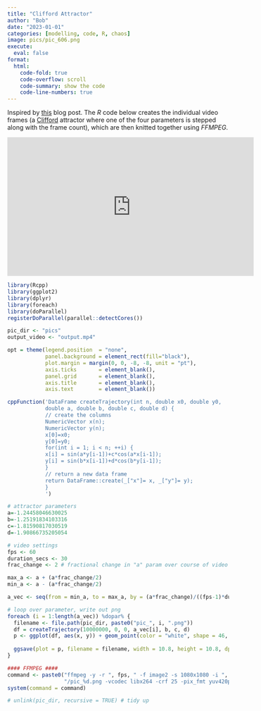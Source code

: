 ```yaml
---
title: "Clifford Attractor"
author: "Bob"
date: "2023-01-01"
categories: [modelling, code, R, chaos]
image: pics/pic_606.png
execute: 
  eval: false
format:
  html:
    code-fold: true
    code-overflow: scroll
    code-summary: show the code
    code-line-numbers: true
---
```


Inspired by [this](https://fronkonstin.com/2017/11/07/drawing-10-million-points-with-ggplot-clifford-attractors/) blog post. The *R* code below creates the individual video frames (a [Clifford](http://paulbourke.net/fractals/clifford/) attractor where one of the four parameters is stepped along with the frame count), which are then knitted together using *FFMPEG*.

<iframe width="560" height="315" src="https://www.youtube-nocookie.com/embed/wK6wuTOnhbM" title="YouTube video player" frameborder="0" allow="accelerometer; autoplay; clipboard-write; encrypted-media; gyroscope; picture-in-picture" allowfullscreen></iframe>

```r
library(Rcpp)
library(ggplot2)
library(dplyr)
library(foreach)
library(doParallel)
registerDoParallel(parallel::detectCores())

pic_dir <- "pics"
output_video <- "output.mp4"

opt = theme(legend.position  = "none",
            panel.background = element_rect(fill="black"),
            plot.margin = margin(0, 0, -8, -8, unit = "pt"),
            axis.ticks       = element_blank(),
            panel.grid       = element_blank(),
            axis.title       = element_blank(),
            axis.text        = element_blank())

cppFunction('DataFrame createTrajectory(int n, double x0, double y0, 
            double a, double b, double c, double d) {
            // create the columns
            NumericVector x(n);
            NumericVector y(n);
            x[0]=x0;
            y[0]=y0;
            for(int i = 1; i < n; ++i) {
            x[i] = sin(a*y[i-1])+c*cos(a*x[i-1]);
            y[i] = sin(b*x[i-1])+d*cos(b*y[i-1]);
            }
            // return a new data frame
            return DataFrame::create(_["x"]= x, _["y"]= y);
            }
            ')

# attractor parameters
a=-1.24458046630025
b=-1.25191834103316 
c=-1.81590817030519 
d=-1.90866735205054

# video settings
fps <- 60
duration_secs <- 30
frac_change <- 2 # fractional change in "a" param over course of video

max_a <- a + (a*frac_change/2)
min_a <- a - (a*frac_change/2)

a_vec <- seq(from = min_a, to = max_a, by = (a*frac_change)/((fps-1)*duration_secs)) 

# loop over parameter, write out png
foreach (i = 1:length(a_vec)) %dopar% {
  filename <- file.path(pic_dir, paste0("pic_", i, ".png"))
  df = createTrajectory(10000000, 0, 0, a_vec[i], b, c, d)
  p <- ggplot(df, aes(x, y)) + geom_point(color = "white", shape = 46, alpha = .3) + opt
  
  ggsave(plot = p, filename = filename, width = 10.8, height = 10.8, dpi = 100)
}

#### FFMPEG ####
command <- paste0("ffmpeg -y -r ", fps, " -f image2 -s 1080x1080 -i ", pic_dir,
                  "/pic_%d.png -vcodec libx264 -crf 25 -pix_fmt yuv420p ", output_video)
system(command = command)

# unlink(pic_dir, recursive = TRUE) # tidy up
```


